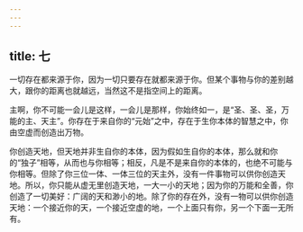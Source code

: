 ```yaml
---
---
---
```

title: 七
---

一切存在都来源于你，因为一切只要存在就都来源于你。但某个事物与你的差别越大，跟你的距离也就越远，当然这不是指空间上的距离。

主啊，你不可能一会儿是这样，一会儿是那样，你始终如一，是“圣、圣、圣，万能的主、天主”。你存在于来自你的“元始”之中，存在于生你本体的智慧之中，你由空虚而创造出万物。

你创造天地，但天地并非生自你的本体，因为假如生自你的本体，那么就和你的“独子”相等，从而也与你相等；相反，凡是不是来自你的本体的，也绝不可能与你相等。但除了你三位一体、一体三位的天主外，没有一件事物可以供你创造天地。所以，你只能从虚无里创造天地，一大一小的天地；因为你的万能和全善，你创造了一切美好：广阔的天和渺小的地。除了你的存在外，没有一物可以供你创造天地：一个接近你的天，一个接近空虚的地，一个上面只有你，另一个下面一无所有。